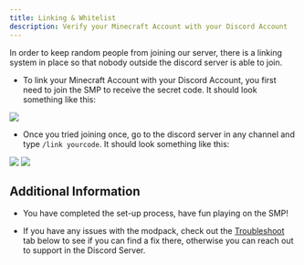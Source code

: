 ---
title: Linking & Whitelist
description: Verify your Minecraft Account with your Discord Account
---

In order to keep random people from joining our server, there is a linking system in place so that
nobody outside the discord server is able to join.

- To link your Minecraft Account with your Discord Account, you first need to join the SMP to receive the secret code.
It should look something like this:

<img src="../../../src/assets/link-code.webp"></img>

- Once you tried joining once, go to the discord server in any channel and type ```/link yourcode```.
It should look something like this:

<img src="../../../src/assets/link-command.webp"></img>
<img src="../../../src/assets/link-success.webp"></img>

## Additional Information

- You have completed the set-up process, have fun playing on the SMP!

- If you have any issues with the modpack, check out the [Troubleshoot](https://kalxyz.com/extras/troubleshoot) tab below to see if you can find a
fix there, otherwise you can reach out to support in the Discord Server.